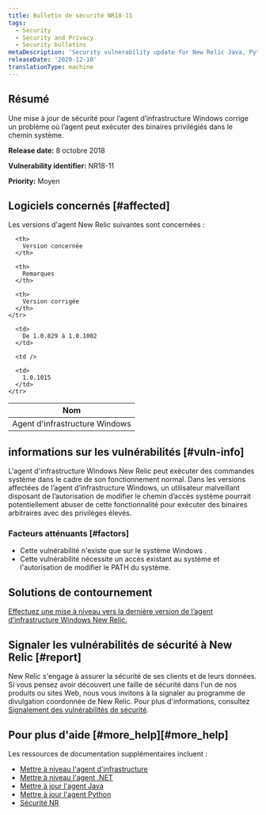 ```yaml
---
title: Bulletin de sécurité NR18-11
tags:
  - Security
  - Security and Privacy
  - Security bulletins
metaDescription: 'Security vulnerability update for New Relic Java, Python, and .NET agents.'
releaseDate: '2020-12-10'
translationType: machine
---
```


## Résumé

Une mise à jour de sécurité pour l’agent d’infrastructure Windows corrige un problème où l’agent peut exécuter des binaires privilégiés dans le chemin système.

<DNT>**Release date:**</DNT> 8 octobre 2018

<DNT>**Vulnerability identifier:**</DNT> NR18-11

<DNT>**Priority:**</DNT> Moyen

## Logiciels concernés [#affected]

Les versions d'agent New Relic suivantes sont concernées :

<table>
  <thead>
    <tr>
      <th>
        Nom
      </th>

      <th>
        Version concernée
      </th>

      <th>
        Remarques
      </th>

      <th>
        Version corrigée
      </th>
    </tr>
  </thead>

  <tbody>
    <tr>
      <td>
        Agent d'infrastructure Windows
      </td>

      <td>
        De 1.0.829 à 1.0.1002
      </td>

      <td />

      <td>
        1.0.1015
      </td>
    </tr>
  </tbody>
</table>

## informations sur les vulnérabilités [#vuln-info]

L'agent d'infrastructure Windows New Relic peut exécuter des commandes système dans le cadre de son fonctionnement normal. Dans les versions affectées de l’agent d’infrastructure Windows, un utilisateur malveillant disposant de l’autorisation de modifier le chemin d’accès système pourrait potentiellement abuser de cette fonctionnalité pour exécuter des binaires arbitraires avec des privilèges élevés.

### Facteurs atténuants [#factors]

* Cette vulnérabilité n'existe que sur le système Windows .
* Cette vulnérabilité nécessite un accès existant au système et l'autorisation de modifier le PATH du système.

## Solutions de contournement

[Effectuez une mise à niveau vers la dernière version de l’agent d’infrastructure Windows New Relic.](/docs/infrastructure/new-relic-infrastructure/installation/update-infrastructure-agent)

## Signaler les vulnérabilités de sécurité à New Relic [#report]

New Relic s'engage à assurer la sécurité de ses clients et de leurs données. Si vous pensez avoir découvert une faille de sécurité dans l'un de nos produits ou sites Web, nous vous invitons à la signaler au programme de divulgation coordonnée de New Relic. Pour plus d'informations, consultez [Signalement des vulnérabilités de sécurité](/docs/security/new-relic-security/data-privacy/reporting-security-vulnerabilities).

## Pour plus d'aide [#more\_help][#more_help]

Les ressources de documentation supplémentaires incluent :

* [Mettre à niveau l'agent d'infrastructure](/docs/infrastructure/new-relic-infrastructure/installation/update-infrastructure-agent)
* [Mettre à niveau l'agent .NET](/docs/agents/net-agent/installation/update-net-agent)
* [Mettre à jour l'agent Java](/docs/agents/java-agent/installation/upgrade-java-agent)
* [Mettre à jour l'agent Python](/docs/agents/python-agent/installation-configuration/upgrade-python-agent)
* [Sécurité NR](https://newrelic.com/security)